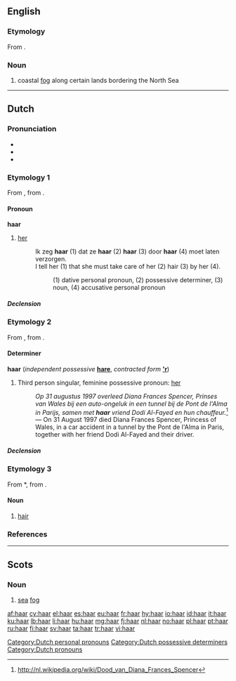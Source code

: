 {{also|Haar}}
==English==
{{wikipedia}}

===Etymology===
From {{etyl|sco}}.

===Noun===
{{en-noun|?}}

# coastal [[fog]] along certain lands bordering the North Sea

----

==Dutch==

===Pronunciation===
* {{rhymes|aːr|lang=nl}}
* {{IPA|/ɦaːr/|lang=nl}}
* {{audio|Nl-haar.ogg|audio}}

===Etymology 1===
From {{etyl|odt|nl}} {{term|hira|lang=odt}}, from {{etyl|gem-pro|nl}} {{recons|hezōi|lang=gem-pro}}.

====Pronoun====
'''haar''' {{f}} {{context|personal|lang=nl}}

# [[her]]
#: Ik zeg '''haar''' (1) dat ze '''haar''' (2) '''haar''' (3) door '''haar''' (4) moet laten verzorgen.
#: I tell her (1) that she must take care of her (2) hair (3) by her (4).
#:: (1) dative personal pronoun, (2) possessive determiner, (3) noun, (4) accusative personal pronoun

=====Declension=====
{{nl-decl-personal pronouns}}

===Etymology 2===
From {{etyl|odt|nl}} {{term|hira|lang=odt}}, from {{etyl|gem-pro|nl}} {{recons|hezōz|lang=gem-pro}}.

====Determiner====
'''haar''' {{f}} {{context|dependent possessive}} (''independent possessive'' '''[[hare]]''', ''contracted form'' '''[['r]]''')

# Third person singular, feminine possessive pronoun: [[her]]
#: ''Op 31 augustus 1997 overleed Diana Frances Spencer, Prinses van Wales bij een auto-ongeluk in een tunnel bij de Pont de l'Alma in Parijs, samen met <b>haar</b> vriend Dodi Al-Fayed en hun chauffeur.''<ref>http://nl.wikipedia.org/wiki/Dood_van_Diana_Frances_Spencer</ref> &mdash; On 31 August 1997 died Diana Frances Spencer, Princess of Wales, in a car accident in a tunnel by the Pont de l'Alma in Paris, together with her friend Dodi Al-Fayed and their driver.

=====Declension=====
{{nl-decl-personal pronouns}}

===Etymology 3===
From {{etyl|odt|nl}} *{{term||hār|lang=odt}}, from {{etyl|gem-pro|nl}} {{recons|hēran|lang=gem-pro}}.

====Noun====
{{nl-noun|n|haren|haartje}}

# [[hair]]

===References===
<references/>

[[Category:Dutch personal pronouns]]
[[Category:Dutch possessive determiners]]
[[Category:Dutch pronouns]]

----

==Scots==

===Noun===
{{sco-noun|-}}

# [[sea]] [[fog]]

[[af:haar]]
[[cy:haar]]
[[el:haar]]
[[es:haar]]
[[eu:haar]]
[[fr:haar]]
[[hy:haar]]
[[io:haar]]
[[id:haar]]
[[it:haar]]
[[ku:haar]]
[[lb:haar]]
[[li:haar]]
[[hu:haar]]
[[mg:haar]]
[[fj:haar]]
[[nl:haar]]
[[no:haar]]
[[pl:haar]]
[[pt:haar]]
[[ru:haar]]
[[fi:haar]]
[[sv:haar]]
[[ta:haar]]
[[tr:haar]]
[[vi:haar]]